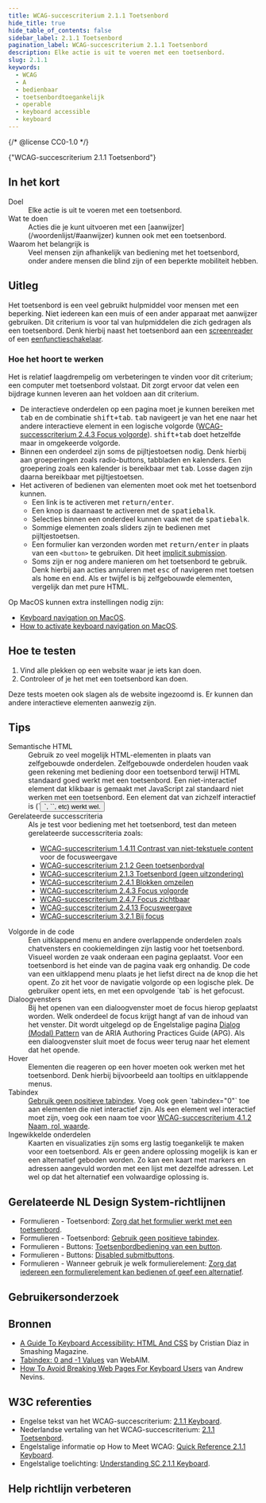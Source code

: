 ```yaml
---
title: WCAG-succescriterium 2.1.1 Toetsenbord
hide_title: true
hide_table_of_contents: false
sidebar_label: 2.1.1 Toetsenbord
pagination_label: WCAG-succescriterium 2.1.1 Toetsenbord
description: Elke actie is uit te voeren met een toetsenbord.
slug: 2.1.1
keywords:
  - WCAG
  - A
  - bedienbaar
  - toetsenbordtoegankelijk
  - operable
  - keyboard accessible
  - keyboard
---
```


{/* @license CC0-1.0 */}


<WcagHeadingGroup level={1} conformanceLevel="Niveau A">
  {"WCAG-succescriterium 2.1.1 Toetsenbord"}
</WcagHeadingGroup>

## In het kort

<dl>
  <div class="dl__item">
    <dt class="dl__term">Doel</dt>
    <dd class="dl__definition">Elke actie is uit te voeren met een toetsenbord.</dd>
  </div>
  <div class="dl__item">
    <dt class="dl__term">Wat te doen</dt>
    <dd class="dl__definition">
      Acties die je kunt uitvoeren met een [aanwijzer](/woordenlijst/#aanwijzer) kunnen ook met een toetsenbord.
    </dd>
  </div>
  <div class="dl__item">
    <dt class="dl__term">Waarom het belangrijk is</dt>
    <dd class="dl__definition">
      Veel mensen zijn afhankelijk van bediening met het toetsenbord, onder andere mensen die blind zijn of een beperkte
      mobiliteit hebben.
    </dd>
  </div>
</dl>

## Uitleg

<Summary />

Het toetsenbord is een veel gebruikt hulpmiddel voor mensen met een beperking. Niet iedereen kan een muis of een ander apparaat met aanwijzer gebruiken. Dit criterium is voor tal van hulpmiddelen die zich gedragen als een toetsenbord. Denk hierbij naast het toetsenbord aan een [screenreader](/woordenlijst/#screenreader) of een [eenfunctieschakelaar](/woordenlijst/#eenfunctieschakelaar).

### Hoe het hoort te werken

Het is relatief laagdrempelig om verbeteringen te vinden voor dit criterium; een computer met toetsenbord volstaat. Dit zorgt ervoor dat velen een bijdrage kunnen leveren aan het voldoen aan dit criterium.

- De interactieve onderdelen op een pagina moet je kunnen bereiken met <kbd>tab</kbd> en de combinatie <kbd>shift+tab</kbd>. <kbd>tab</kbd> navigeert je van het ene naar het andere interactieve element in een logische volgorde ([WCAG-successcriterium 2.4.3 Focus volgorde](/wcag/2.4.3)). <kbd>shift+tab</kbd> doet hetzelfde maar in omgekeerde volgorde.
- Binnen een onderdeel zijn soms de pijltjestoetsen nodig. Denk hierbij aan groeperingen zoals radio-buttons, tabbladen en kalenders. Een groepering zoals een kalender is bereikbaar met <kbd>tab</kbd>. Losse dagen zijn daarna bereikbaar met pijltjestoetsen.
- Het activeren of bedienen van elementen moet ook met het toetsenbord kunnen.
  - Een link is te activeren met <kbd>return/enter</kbd>.
  - Een knop is daarnaast te activeren met de <kbd>spatiebalk</kbd>.
  - Selecties binnen een onderdeel kunnen vaak met de <kbd>spatiebalk</kbd>.
  - Sommige elementen zoals sliders zijn te bedienen met pijltjestoetsen.
  - Een formulier kan verzonden worden met <kbd>return/enter</kbd> in plaats van een `<button>` te gebruiken. Dit heet [<span lang="en">implicit submission</span>](https://html.spec.whatwg.org/multipage/form-control-infrastructure.html#implicit-submission).
  - Soms zijn er nog andere manieren om het toetsenbord te gebruik. Denk hierbij aan acties annuleren met <kbd>esc</kbd> of navigeren met toetsen als <kbd>home</kbd> en <kbd>end</kbd>. Als er twijfel is bij zelfgebouwde elementen, vergelijk dan met pure HTML.

Op MacOS kunnen extra instellingen nodig zijn:

- [<span lang="en">Keyboard navigation on MacOS</span>](https://support.apple.com/en-gb/guide/mac-help/mchlc06d1059/mac).
- [<span lang="en">How to activate keyboard navigation on MacOS</span>](https://www.a11y-collective.com/blog/how-to-activate-keyboard-navigation-on-macos/).

## Hoe te testen

1. Vind alle plekken op een website waar je iets kan doen.
2. Controleer of je het met een toetsenbord kan doen.

Deze tests moeten ook slagen als de website ingezoomd is. Er kunnen dan andere interactieve elementen aanwezig zijn.

## Tips

<dl>
  <dt class="dl__term">Semantische HTML</dt>
  <dd class="dl__definition">Gebruik zo veel mogelijk HTML-elementen in plaats van zelfgebouwde onderdelen. Zelfgebouwde onderdelen houden vaak geen rekening met bediening door een toetsenbord terwijl HTML standaard goed werkt met een toetsenbord. Een niet-interactief element dat klikbaar is gemaakt met JavaScript zal standaard niet werken met een toetsenbord. Een element dat van zichzelf interactief is (`<button>`, `<link>`, etc) werkt wel.</dd>
  <dt class="dl__term">Gerelateerde successcriteria</dt>
  <dd class="dl__definition">
    Als je test voor bediening met het toetsenbord, test dan meteen gerelateerde successcriteria zoals:
    <ul>
      <li><a href="/wcag/1.4.11">WCAG-succescriterium 1.4.11 Contrast van niet-tekstuele content</a> voor de focusweergave</li>
      <li><a href="/wcag/2.1.2">WCAG-succescriterium 2.1.2 Geen toetsenbordval</a></li>
      <li><a href="/wcag/2.1.3">WCAG-succescriterium 2.1.3 Toetsenbord (geen uitzondering)</a></li>
      <li><a href="/wcag/2.4.1">WCAG-succescriterium 2.4.1 Blokken omzeilen</a></li>
      <li><a href="/wcag/2.4.3">WCAG-succescriterium 2.4.3 Focus volgorde</a></li>
      <li><a href="/wcag/2.4.7">WCAG-succescriterium 2.4.7 Focus zichtbaar</a></li>
      <li><a href="/wcag/2.4.13">WCAG-succescriterium 2.4.13 Focusweergave</a></li>
      <li><a href="/wcag/3.2.1">WCAG-succescriterium 3.2.1 Bij focus</a></li>
    </ul>
  </dd>
  <dt class="dl__term">Volgorde in de code</dt>
  <dd class="dl__definition">Een uitklappend menu en andere overlappende onderdelen zoals chatvensters en cookiemeldingen zijn lastig voor het toetsenbord. Visueel worden ze vaak onderaan een pagina geplaatst. Voor een toetsenbord is het einde van de pagina vaak erg onhandig. De code van een uitklappend menu plaats je het liefst direct na de knop die het opent. Zo zit het voor de navigatie volgorde op een logische plek. De gebruiker opent iets, en met een opvolgende `tab` is het gefocust.</dd>
  <dt class="dl__term">Dialoogvensters</dt>
  <dd class="dl__definition">Bij het openen van een dialoogvenster moet de focus hierop geplaatst worden. Welk onderdeel de focus krijgt hangt af van de inhoud van het venster. Dit wordt uitgelegd op de Engelstalige pagina <a href="https://www.w3.org/WAI/ARIA/apg/patterns/dialog-modal/#keyboard_interaction"><span lang="en">Dialog (Modal) Pattern</span></a> van de ARIA Authoring Practices Guide (APG). Als een dialoogvenster sluit moet de focus weer terug naar het element dat het opende.</dd>
  <dt class="dl__term">Hover</dt>
  <dd class="dl__definition">Elementen die reageren op een hover moeten ook werken met het toetsenbord. Denk hierbij bijvoorbeeld aan tooltips en uitklappende menus.</dd>
  <dt class="dl__term">Tabindex</dt>
  <dd class="dl__definition"><a href="/richtlijnen/formulieren/toetsenbord/tabindex">Gebruik geen positieve tabindex</a>. Voeg ook geen `tabindex="0"` toe aan elementen die niet interactief zijn. Als een element wel interactief moet zijn, voeg ook een naam toe voor <a href="/wcag/4.1.2">WCAG-succescriterium 4.1.2 Naam, rol, waarde</a>.</dd>
  <dt class="dl__term">Ingewikkelde onderdelen</dt>
  <dd class="dl__definition">Kaarten en visualizaties zijn soms erg lastig toegankelijk te maken voor een toetsenbord. Als er geen andere oplossing mogelijk is kan er een alternatief geboden worden. Zo kan een kaart met markers en adressen aangevuld worden met een lijst met dezelfde adressen. Let wel op dat het alternatief een volwaardige oplossing is.</dd>
</dl>

## Gerelateerde NL Design System-richtlijnen

- Formulieren - Toetsenbord: [Zorg dat het formulier werkt met een toetsenbord](/richtlijnen/formulieren/toetsenbord/).
- Formulieren - Toetsenbord: [Gebruik geen positieve tabindex](/richtlijnen/formulieren/toetsenbord/tabindex).
- Formulieren - Buttons: [Toetsenbordbediening van een button](/richtlijnen/formulieren/buttons/toetsenbordbediening).
- Formulieren - Buttons: [Disabled submitbuttons](/richtlijnen/formulieren/buttons/disabled-submitbuttons).
- Formulieren - Wanneer gebruik je welk formulierelement: [Zorg dat iedereen een formulierelement kan bedienen of geef een alternatief](/richtlijnen/formulieren/wanneer-welk-form-element/iedereen-kan-invullen).

## Gebruikersonderzoek

<CTAGebruikersonderzoek />

## Bronnen

- [<span lang="en">A Guide To Keyboard Accessibility: HTML And CSS</span>](https://www.smashingmagazine.com/2022/11/guide-keyboard-accessibility-html-css-part1/) by Cristian Díaz in Smashing Magazine.
- [<span lang="en">Tabindex: 0 and -1 Values</span>](https://webaim.org/techniques/keyboard/tabindex#zero-negative-one) van WebAIM.
- [<span lang="en">How To Avoid Breaking Web Pages For Keyboard Users</span>](https://www.tpgi.com/how-to-avoid-breaking-web-pages-for-keyboard-users/) van Andrew Nevins.

## W3C referenties

- Engelse tekst van het WCAG-succescriterium: [<span lang="en">2.1.1 Keyboard</span>](https://www.w3.org/TR/WCAG22/#keyboard).
- Nederlandse vertaling van het WCAG-succescriterium: [2.1.1 Toetsenbord](https://www.w3.org/Translations/WCAG22-nl/#keyboard).
- Engelstalige informatie op <span lang="en">How to Meet WCAG</span>: [<span lang="en">Quick Reference 2.1.1 Keyboard</span>](https://www.w3.org/WAI/WCAG22/quickref/#keyboard).
- Engelstalige toelichting: [<span lang="en">Understanding SC 2.1.1 Keyboard</span>](https://www.w3.org/WAI/WCAG22/Understanding/keyboard.html).

<SpotlightSection>
  <Markdown omitH1 headinglevel={3}>
    <Disclaimer />
  </Markdown>
</SpotlightSection>

## Help richtlijn verbeteren

<Markdown omitH1 headinglevel={3}>
  <WCAGFooterInfo />
</Markdown>
